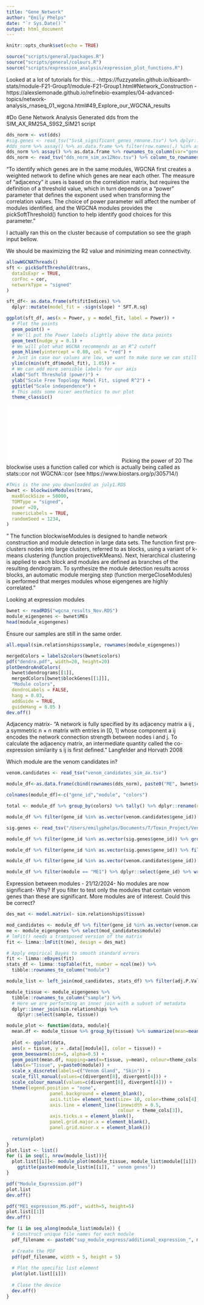 ```yaml
---
title: "Gene_Network"
author: "Emily Phelps"
date: "`r Sys.Date()`"
output: html_document
---
```


```r
knitr::opts_chunk$set(echo = TRUE)
```

```r
source("scripts/general/packages.R")
source("scripts/general/colours.R")
source("scripts/expression_analysis/expression_plot_functions.R")

```
Looked at a lot of tutorials for this... 
-https://fuzzyatelin.github.io/bioanth-stats/module-F21-Group1/module-F21-Group1.html#Network_Construction
-https://alexslemonade.github.io/refinebio-examples/04-advanced-topics/network-analysis_rnaseq_01_wgcna.html#49_Explore_our_WGCNA_results

#Do Gene Network Analysis
Generated dds from the SIM_AX_RM25A_S9S2_SIM21 script
```r
dds_norm <- vst(dds)
#sig.genes <- read_tsv("SvsA_significant_genes_rmnone.tsv") %>% dplyr::select(gene)
#dds_norm %>% assay() %>% as.data.frame %>% filter(row.names(.) %in% as.vector(sig.genes$gene)) %>%rownames_to_column(var="sgene") %>% write_tsv(., "dds_norm_sim_ax_sig.tsv")
dds_norm %>% assay() %>% as.data.frame %>% rownames_to_column(var="gene") %>% write_tsv(., "dds_norm_sim_ax25Nov.tsv")
dds_norm <- read_tsv("dds_norm_sim_ax12Nov.tsv") %>% column_to_rownames(var="gene")
```

"To identify which genes are in the same modules, WGCNA first creates a weighted network to define which genes are near each other. The measure of “adjacency” it uses is based on the correlation matrix, but requires the definition of a threshold value, which in turn depends on a “power” parameter that defines the exponent used when transforming the correlation values. The choice of power parameter will affect the number of modules identified, and the WGCNA modules provides the pickSoftThreshold() function to help identify good choices for this parameter."

I actually ran this on the cluster because of computation so see the graph input bellow.

We should be maximizing the R2
 value and minimizing mean connectivity.
```r
allowWGCNAThreads() 
sft <- pickSoftThreshold(trans,
  dataIsExpr = TRUE,
  corFnc = cor,
  networkType = "signed"
)

sft_df<- as.data.frame(sft$fitIndices) %>%
  dplyr::mutate(model_fit = -sign(slope) * SFT.R.sq)

ggplot(sft_df, aes(x = Power, y = model_fit, label = Power)) +
  # Plot the points
  geom_point() +
  # We'll put the Power labels slightly above the data points
  geom_text(nudge_y = 0.1) +
  # We will plot what WGCNA recommends as an R^2 cutoff
  geom_hline(yintercept = 0.80, col = "red") +
  # Just in case our values are low, we want to make sure we can still see the 0.80 level
  ylim(c(min(sft_df$model_fit), 1.05)) +
  # We can add more sensible labels for our axis
  xlab("Soft Threshold (power)") +
  ylab("Scale Free Topology Model Fit, signed R^2") +
  ggtitle("Scale independence") +
  # This adds some nicer aesthetics to our plot
  theme_classic()
```

![alt text](/Users/emilyphelps/Documents/T/Toxin_Project/Venom_Evolution_2024/soft_power.pdf)
Picking the power of 20
The blockwise uses a function called cor which is actually being called as stats::cor not WGCNA::cor (see https://www.biostars.org/p/305714/)
```r
#THis is the one you downloaded as july1.RDS
bwnet <- blockwiseModules(trans,
  maxBlockSize = 50000,
  TOMType = "signed",
  power =20, 
  numericLabels = TRUE, 
  randomSeed = 1234, 
)
```

" The function blockwiseModules is designed to handle network construction and module detection in large data sets. The function first pre-clusters nodes into large clusters, referred to as blocks, using a variant of k-means clustering (function projectiveKMeans). Next, hierarchical clustering is applied to each block and modules are defined as branches of the resulting dendrogram. To synthesize the module detection results across blocks, an automatic module merging step (function mergeCloseModules) is performed that merges modules whose eigengenes are highly correlated." 

Looking at expression modules
```r
bwnet <- readRDS("wgcna_results_Nov.RDS")
module_eigengenes <- bwnet$MEs
head(module_eigengenes)
```
Ensure our samples are still in the same order. 
```r
all.equal(sim.relationships$sample, rownames(module_eigengenes))
```
```r
mergedColors = labels2colors(bwnet$colors)
pdf("dendro.pdf", width=20, height=20)
plotDendroAndColors(
  bwnet$dendrograms[[1]],
  mergedColors[bwnet$blockGenes[[1]]],
  "Module colors",
  dendroLabels = FALSE,
  hang = 0.03,
  addGuide = TRUE,
  guideHang = 0.05 )
dev.off()
```

Adjacency matrix- "A network is fully specified by its adjacency matrix a ij , a symmetric n × n matrix with entries in [0, 1] whose component a ij encodes the network connection strength between nodes i and j. To calculate the adjacency matrix, an intermediate quantity called the co-expression similarity s ij is first defined." Langfelder and Horvath 2008

Which module are the venom candidates in?

```r
venom.candidates <- read_tsv("venom_candidates_sim_ax.tsv") 

module_df<-as.data.frame(cbind(rownames(dds_norm), paste0("ME", bwnet$colors), labels2colors(bwnet$colors)))

colnames(module_df)<-c("gene_id","module", "colors")

total <- module_df %>% group_by(colors) %>% tally() %>% dplyr::rename(num.genes=n)

module_df %>% filter(gene_id %in% as.vector(venom.candidates$gene_id)) %>% group_by(colors, module) %>% tally() %>% arrange(desc(n)) %>% left_join(., total, by="colors") %>% distinct() %>% mutate(percent=(n/num.genes)*100) %>% arrange(desc(n))

sig.genes <- read_tsv("/Users/emilyphelps/Documents/T/Toxin_Project/Venom_Evolution_2024/data/SvsA_significant_genes.tsv") %>% dplyr::rename(gene_id=gene)

module_df %>% filter(gene_id %in% as.vector(sig.genes$gene_id)) %>% group_by(colors) %>% tally() %>% arrange(desc(n)) %>% left_join(., total, by="colors") %>% mutate(percent=(n/num.genes)*100)  %>% arrange(desc(percent))

module_df %>% filter(gene_id %in% as.vector(sig.genes$gene_id)) %>% filter(module == "ME1") %>% dplyr::select(gene_id) %>% write_tsv("all_housekeeping_candidates.tsv", col_names = TRUE)

module_df %>% filter(gene_id %in% as.vector(venom.candidates$gene_id)) %>% filter(module == "ME1") %>% dplyr::select(gene_id) %>% write_tsv("module_venom_candidates.tsv")

module_df %>% filter(module == "ME1") %>% dplyr::select(gene_id) %>% write_tsv("full_module_ME1_candidates.tsv")
```
Expression between modules - 21/12/2024- No modules are now significant- Why? If you filter to test only the modules that contain venom genes than these are significant. More modules are of interest. Could this be correct?
```r

des_mat <- model.matrix(~ sim.relationships$tissue)

mod_candidates <- module_df %>% filter(gene_id %in% as.vector(venom.candidates$gene_id)) %>% group_by(colors, module) %>% tally() %>% arrange(desc(n)) %>% left_join(., total, by="colors") %>% distinct() %>% mutate(percent=(n/num.genes)*100) %>% arrange(desc(n))
me <- module_eigengenes %>% select(mod_candidates$module)
# lmFit() needs a transposed version of the matrix
fit <- limma::lmFit(t(me), design = des_mat)

# Apply empirical Bayes to smooth standard errors
fit <- limma::eBayes(fit)
stats_df <- limma::topTable(fit, number = ncol(me)) %>%
  tibble::rownames_to_column("module") 

module_list <- left_join(mod_candidates, stats_df) %>% filter(adj.P.Val <= 0.05)

module_tissue <- module_eigengenes %>%
  tibble::rownames_to_column("sample") %>%
  # Here we are performing an inner join with a subset of metadata
  dplyr::inner_join(sim.relationships %>%
    dplyr::select(sample, tissue))

```

```r
module_plot <- function(data, module){
  mean.df <- module_tissue %>% group_by(tissue) %>% summarize(mean=mean(.data[[module]], na.rm = TRUE))
  
  plot <- ggplot(data,
  aes(x = tissue, y = .data[[module]], color = tissue)) +
  geom_beeswarm(size=5, alpha=0.5) +
  geom_point(mean.df, mapping=aes(x=tissue, y=mean), colour=theme_cols[4], size=6, shape=18, alpha=0.8) +
  labs(x="Tissue", y=paste0(module)) +
  scale_x_discrete(labels=c("Venom Gland", "Skin")) +
  scale_fill_manual(values=c(divergent[8], divergent[4])) +
  scale_colour_manual(values=c(divergent[8], divergent[4])) +
  theme(legend.position = "none",
                panel.background = element_blank(),
                axis.title= element_text(size= 10, color=theme_cols[4]), 
                axis.line = element_line(linewidth = 0.5, 
                                         colour = theme_cols[3]),
                axis.ticks.x = element_blank(),
                panel.grid.major.x = element_blank(),
                panel.grid.minor.x = element_blank())
  
  return(plot)
}
plot.list <- list()
for (i in seq(1, nrow(module_list))){
  plot.list[[i]]<- module_plot(module_tissue, module_list$module[[i]]) +
    ggtitle(paste0(module_list$n[[i]], " venom genes"))
}

pdf("Module_Expression.pdf")
plot.list
dev.off()
```

```r
pdf("ME1_expression_MS.pdf", width=5, height=5)
plot.list[[1]]
dev.off()

for (i in seq_along(module_list$module)) {
  # Construct unique file names for each module
  pdf_filename <- paste0("sup_module_express/additional_expression_", module_list$module[[i]], ".pdf")
  
  # Create the PDF
  pdf(pdf_filename, width = 5, height = 5)
  
  # Plot the specific list element
  plot(plot.list[[i]])
  
  # Close the device
  dev.off()
}
```
